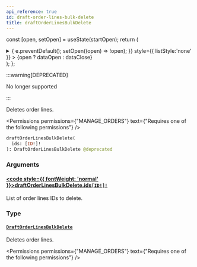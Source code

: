 ```yaml
---
api_reference: true
id: draft-order-lines-bulk-delete
title: draftOrderLinesBulkDelete
---
```






const [open, setOpen] = useState(startOpen);
return (
<details {...(open ? { open: true } : {})} className="details" style={{ border:'none', boxShadow:'none', background:'var(--ifm-background-color)' }}>
<summary
onClick={(e) => {
e.preventDefault();
setOpen((open) => !open);
}}
style={{ listStyle:'none' }} >
{open ? dataOpen : dataClose}
</summary>
{open && children}
</details>
);
};

:::warning[DEPRECATED]

No longer supported

:::

Deletes order lines.


<Permissions permissions={"MANAGE_ORDERS"} text={"Requires one of the following permissions"} />


```graphql
draftOrderLinesBulkDelete(
  ids: [ID!]!
): DraftOrderLinesBulkDelete @deprecated
```

### Arguments

#### [<code style={{ fontWeight: 'normal' }}>draftOrderLinesBulkDelete.<b>ids</b></code>](#)<Bullet />[`[ID!]!`](../../../api-reference/miscellaneous/scalars/id.mdx) <Badge class="badge badge--secondary" text="non-null"/> <Badge class="badge badge--secondary" text="scalar"/> <Badge class="badge badge--secondary" text="miscellaneous"/>

List of order lines IDs to delete.

### Type

#### [`DraftOrderLinesBulkDelete`](../../../api-reference/orders/objects/draft-order-lines-bulk-delete.mdx) <Badge class="badge badge--secondary" text="object"/> <Badge class="badge badge--secondary" text="orders"/>

Deletes order lines.


<Permissions permissions={"MANAGE_ORDERS"} text={"Requires one of the following permissions"} />


